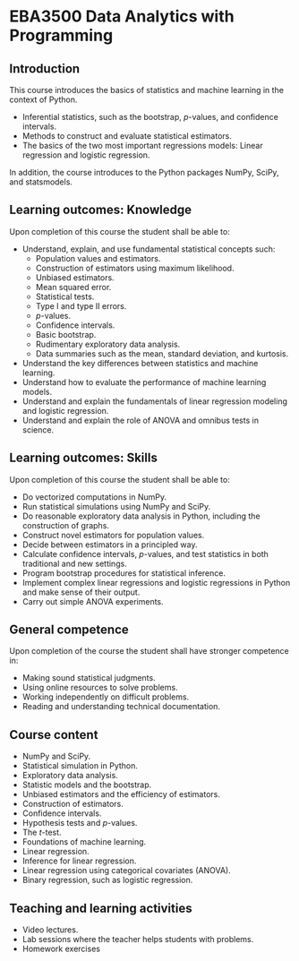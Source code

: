 # EBA3500 Data Analytics with Programming

## Introduction

This course introduces the basics of statistics and machine learning in the context of Python.

* Inferential statistics, such as the bootstrap, *p*-values, and confidence intervals.
* Methods to construct and evaluate statistical estimators.
* The basics of the two most important regressions models: Linear regression and logistic regression.

In addition, the course introduces to the Python packages NumPy, SciPy, and statsmodels.

## Learning outcomes: Knowledge
Upon completion of this course the student shall be able to:

* Understand, explain, and use fundamental statistical concepts such:
  * Population values and estimators.
  * Construction of estimators using maximum likelihood.
  * Unbiased estimators.
  * Mean squared error.
  * Statistical tests. 
  * Type I and type II errors.
  * *p*-values.
  * Confidence intervals.
  * Basic bootstrap.
  * Rudimentary exploratory data analysis.
  * Data summaries such as the mean, standard deviation, and kurtosis.

* Understand the key differences between statistics and machine learning.
* Understand how to evaluate the performance of machine learning models.
* Understand and explain the fundamentals of linear regression modeling and logistic regression.
* Understand and explain the role of ANOVA and omnibus tests in science. 

## Learning outcomes: Skills
Upon completion of this course the student shall be able to:

* Do vectorized computations in NumPy.
* Run statistical simulations using NumPy and SciPy.
* Do reasonable exploratory data analysis in Python, including the construction of graphs.
* Construct novel estimators for population values.
* Decide between estimators in a principled way.
* Calculate confidence intervals, *p*-values, and test statistics in both traditional and new settings.
* Program bootstrap procedures for statistical inference.
* Implement complex linear regressions and logistic regressions in Python and make sense of their output.
* Carry out simple ANOVA experiments.

## General competence
Upon completion of the course the student shall have stronger competence in:

* Making sound statistical judgments.
* Using online resources to solve problems.
* Working independently on difficult problems.
* Reading and understanding technical documentation.

## Course content

* NumPy and SciPy.
* Statistical simulation in Python.
* Exploratory data analysis.
* Statistic models and the bootstrap.
* Unbiased estimators and the efficiency of estimators.
* Construction of estimators.
* Confidence intervals.
* Hypothesis tests and *p*-values.
* The *t*-test.
* Foundations of machine learning.
* Linear regression.
* Inference for linear regression.
* Linear regression using categorical covariates (ANOVA).
* Binary regression, such as logistic regression.

## Teaching and learning activities

* Video lectures.
* Lab sessions where the teacher helps students with problems.
* Homework exercises